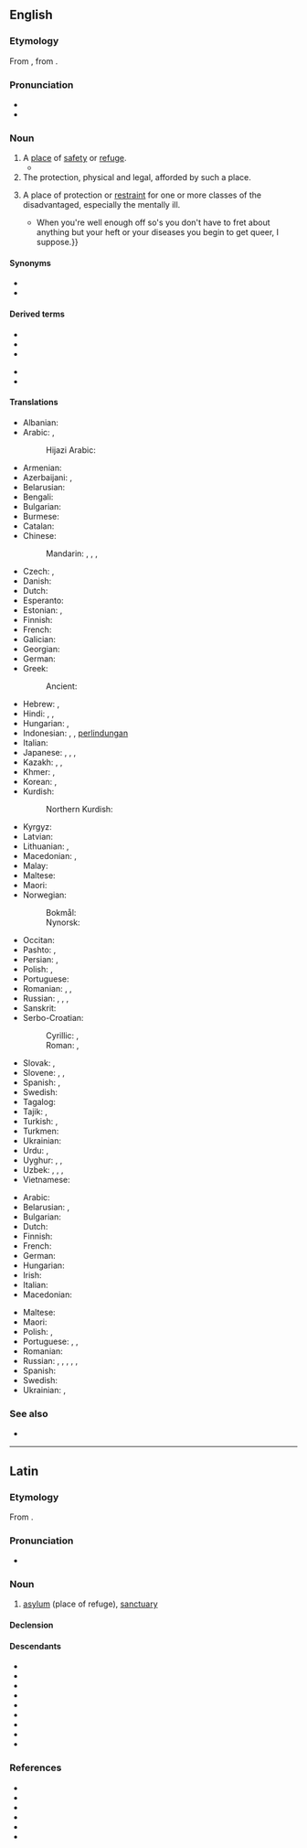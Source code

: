 ==English==

===Etymology===
From {{bor|en|la|asylum}}, from {{der|en|grc|ἄσυλον}}.

===Pronunciation===
* {{audio|en|en-us-asylum.ogg|Audio (US)}}
* {{IPA|en|/əˈsaɪləm/}}

===Noun===
{{en-noun|s|asyla}}

# A [[place]] of [[safety]] or [[refuge]].
#* {{quote-book|en|year=1834|author={{w|Letitia Elizabeth Landon}}|title=Francesca Carrara|volume=2|page=295|text=All the busy concerns of daily existence were utterly abhorrent to me. I loathed the sound of others' voices—I hated to be mixed up with their petty routine of ordinary cares; here was an '''asylum''' offered to me—here I might lay down all the offices of humanity, and dwell beside that grave whose rest was now my only desire.}}
# The protection, physical and legal, afforded by such a place.
# {{lb|en|dated}} A place of protection or [[restraint]] for one or more classes of the disadvantaged, especially the mentally ill.
#* {{quote-book|en|year=1913|author={{w|Joseph C. Lincoln}}|chapter=5
|title=[http://openlibrary.org/works/OL5535161W Mr. Pratt's Patients]
|passage=Of all the queer collections of humans outside of a crazy '''asylum''', it seemed to me this sanitarium was the cup winner. {{...}} When you're well enough off so's you don't have to fret about anything but your heft or your diseases you begin to get queer, I suppose.}}

====Synonyms====
* {{l|en|sanctuary}}
* {{l|en|shelter}}

====Derived terms====
{{der-top}}
* {{l|en|asylee}}
* {{l|en|asylum seeker}}
* {{l|en|insane asylum}}
{{der-mid}}
* {{l|en|mental asylum}}
* {{l|en|orphan asylum}}
{{der-bottom}}

====Translations====
{{trans-top|place of safety}}
* Albanian: {{t+|sq|azil|m}}
* Arabic: {{t|ar|مَلْجَأ|m}}, {{t+|ar|مَوْئِل|m}}
*: Hijazi Arabic: {{t|acw|مَلْجَأ|m|tr=maljaʼ}}
* Armenian: {{t+|hy|ապաստան}}
* Azerbaijani: {{t|az|pənah}}, {{t|az|sığınacaq}}
* Belarusian: {{t|be|прыту́лак|m}}
* Bengali: {{t|bn|পানা}}
* Bulgarian: {{t+|bg|убе́жище|n}}
* Burmese: {{t+|my|ခိုလှုံခွင့်}}
* Catalan: {{t+|ca|asil|m}}
* Chinese:
*: Mandarin: {{t+|cmn|庇護}}, {{t+|cmn|庇护|tr=bìhù}}, {{t+|cmn|避難所}}, {{t+|cmn|避难所|tr=bìnànsuǒ}}
* Czech: {{t+|cs|útočiště|n}}, {{t+|cs|azyl|m}}
* Danish: {{t+|da|asyl|n}}
* Dutch: {{t+|nl|asiel|n}}
* Esperanto: {{t|eo|azilo}}
* Estonian: {{t|et|varjupaik}}, {{t+|et|asüül}}
* Finnish: {{t+|fi|turvapaikka}}
* French: {{t+|fr|asile|m}}
* Galician: {{t+|gl|asilo|m}}
* Georgian: {{t|ka|თავშესაფარი}}
* German: {{t+|de|Asyl|m}}
* Greek: {{t+|el|άσυλο}}
*: Ancient: {{t|grc|ἄσυλον|n}}
* Hebrew: {{t-check|he|הקדש|tr=hekdeish}}, {{t+check|he|מדיני}}
* Hindi: {{t+|hi|पनाह|f}}, {{t|hi|पनाहगाह|m}}, {{t+|hi|शरण|f}}
* Hungarian: {{t+|hu|menhely}}, {{t+|hu|menedékhely}}
* Indonesian: {{t|id|asilum}}, {{t+|id|suaka}}, [[lindung|perlindungan]]
* Italian: {{t+|it|asilo|m}}
* Japanese: {{t|ja|アジール|tr=ajīru}}, {{t|ja|アサイラム|tr=asairamu}}, {{t|ja|避難所|tr=ひなんじょ, hinanjo}}, {{t|ja|養護施設|tr=ようごしせつ, yōgo sisetsu}} {{qualifier|for children}}
* Kazakh: {{t|kk|баспана}}, {{t|kk|бассауға}}, {{t|kk|пана}}
* Khmer: {{t+|km|បដិសរណដ្ឋាន}}, {{t|km|ទីជ្រកកោន}}
* Korean: {{t+|ko|망명(亡命)}}, {{t+|ko|피난처(避難處)}}
* Kurdish:
*: Northern Kurdish: {{t+|kmr|penageh}}
{{trans-mid}}
* Kyrgyz: {{t|ky|башкалка}}
* Latvian: {{t|lv|patvērums|m}}
* Lithuanian: {{t|lt|prieglauda|f}}, {{t|lt|prieglobstis|m}}
* Macedonian: {{t|mk|уточиште|n}}, {{t|mk|азил|m}}
* Malay: {{t+|ms|suaka}}
* Maltese: {{t|mt|refuġju}}
* Maori: {{t|mi|piringa}}
* Norwegian:
*: Bokmål: {{t|nb|asyl|c}}
*: Nynorsk: {{t|nn|asyl|n}}
* Occitan: {{t+|oc|asil|m}}
* Pashto: {{t|ps|پناه|m|tr=panāh}}, {{t|ps|پناه ګاه|m|tr=panāh gāh}}
* Persian: {{t+|fa|پناه|tr=panâh}}, {{t+|fa|پناه گاه|tr=panâh gâh}}
* Polish: {{t+|pl|azyl|m}}, {{t+|pl|przytułek|m}}
* Portuguese: {{t+|pt|asilo|m}}
* Romanian: {{t+|ro|azil|n}}, {{t+|ro|adăpost|n}}, {{t+|ro|sanctuar|n}}
* Russian: {{t+|ru|убе́жище|n}}, {{t+|ru|прибе́жище|n}}, {{t+|ru|приста́нище|n}}, {{t+|ru|прию́т|m}}
* Sanskrit: {{t+|sa|ओकस्|n}}
* Serbo-Croatian:
*: Cyrillic: {{t|sh|а̀зӣл|m}}, {{t|sh|у̀точӣште|n}}
*: Roman: {{t+|sh|àzīl|m}}, {{t+|sh|ùtočīšte|n}}
* Slovak: {{t|sk|azyl|m}}, {{t|sk|útočište|n}}
* Slovene: {{t+|sl|azil|m}}, {{t|sl|zatočišče|n}}, {{t|sl|pribežališče|n}}
* Spanish: {{t+|es|asilo|m}}, {{t+|es|santuario|m}}
* Swedish: {{t+|sv|asyl|c}}
* Tagalog: {{t|tl|kalingaan}}
* Tajik: {{t|tg|паноҳгоҳ}}, {{t|tg|паноҳ}}
* Turkish: {{t+|tr|sığınak}}, {{t+|tr|iltica}}
* Turkmen: {{t|tk|gaçybatalga}}
* Ukrainian: {{t+|uk|приту́лок|m}}
* Urdu: {{t|ur|پناہ|f|tr=panāh}}, {{t|ur|پناہگاہ‎|m|tr=panāhgāh}}
* Uyghur: {{t|ug|پاناھگاھ}}, {{t|ug|پاناھ}}, {{t|ug|جاي}}
* Uzbek: {{t+|uz|boshpana}}, {{t+|uz|joy}}, {{t+|uz|panoh}}, {{t+|uz|panohgoh}}
* Vietnamese: {{t|vi|viện cứu tế}}
{{trans-bottom}}

{{trans-top|mental asylum}}
* Arabic: {{t|ar|لُجُوء|m}}
* Belarusian: {{t|be|[[псыхіятры́чны]] [[шпіта́ль]]|f}}, {{t|be|[[вар'я́цкі]] [[дом]]|m}}
* Bulgarian: {{t|bg|лу́дница|f}}
* Dutch: {{t|nl|psychiatrische instelling|f}}
* Finnish: {{t+|fi|mielisairaala}}
* French: {{t|fr|asile psychiatrique|m}}
* German: {{t|de|psychiatrische Anstalt|f}}
* Hungarian: {{t+|hu|elmegyógyintézet}}
* Irish: {{t|ga|gealtlann|f}}
* Italian: {{t+|it|manicomio|m}}
* Macedonian: {{t|mk|лудница|f}}
{{trans-mid}}
* Maltese: {{t|mt|manikomju}}
* Maori: {{t|mi|hōhipera mate hinengaro}}
* Polish: {{t+|pl|szpital psychiatryczny|m}}, {{t|pl|dom obłąkanych|m}}
* Portuguese: {{t+|pt|manicómio|m}} {{qualifier|Portugal}}, {{t+|pt|manicômio|m}} {{qualifier|Brazil}}, {{t+|pt|hospício}} {{qualifier|Brazil}}
* Romanian: {{t+|ro|azil|n}}
* Russian: {{t|ru|[[психиатрический|психиатри́ческая]] [[лече́бница]]|f}}, {{t+|ru|[[психиатрический|психиатри́ческая]] [[больни́ца]]|f}}, {{t+|ru|психбольни́ца|f}}, {{t+|ru|психу́шка|f}} {{qualifier|colloquial}}, {{t+|ru|сумасше́дший дом|f}} {{qualifier|colloquial}}, {{t+|ru|дурдо́м|m}} {{qualifier|pejorative}}
* Spanish: {{t+|es|manicomio|m}}
* Swedish: {{t+|sv|mentalsjukhus|n}}
* Ukrainian: {{t|uk|[[психіатричний|психіатри́чна]] [[ліка́рня]]|f}}, {{t+|uk|божеві́льня|m}}
{{trans-bottom}}

{{trans-see|right of asylum|right of asylum}}

===See also===
* {{l|en|refugee}}
{{C|en|Law}}

----

==Latin==

===Etymology===
From {{der|la|grc|ἄσυλον}}.

===Pronunciation===
* {{la-IPA|asȳlum}}

===Noun===
{{la-noun|asȳlum<2>}}

# [[#English|asylum]] (place of refuge), [[sanctuary]]

====Declension====
{{la-ndecl|asȳlum<2>}}

====Descendants====
{{top3}}
* {{desc|ca|asil}}
* {{desc|en|asylum|bor=1}}
* {{desc|fr|asile}}
* {{desc|gl|asilo}}
* {{desc|de|Asyl|bor=1}}
* {{desc|it|asilo}}
* {{desc|oc|asil}}
* {{desc|pt|asilo}}
* {{desc|es|asilo}}
{{bottom}}

===References===
* {{R:L&S}}
* {{R:Elementary Lewis}}
* {{R:Gaffiot}}
* {{R:Peck}}
* {{R:Platner}}
* {{R:Smith's Antiquities}}